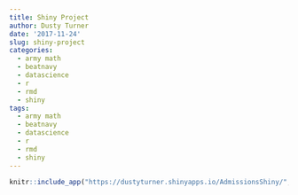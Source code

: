 ```yaml
---
title: Shiny Project
author: Dusty Turner
date: '2017-11-24'
slug: shiny-project
categories:
  - army math
  - beatnavy
  - datascience
  - r
  - rmd
  - shiny
tags:
  - army math
  - beatnavy
  - datascience
  - r
  - rmd
  - shiny
---
```


<center>
```r
knitr::include_app("https://dustyturner.shinyapps.io/AdmissionsShiny/", height = "600px")
```
</center>